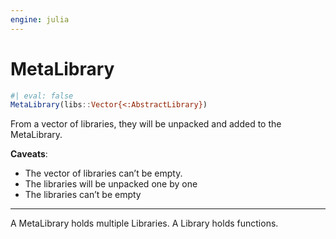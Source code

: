 ```yaml
---
engine: julia
---
```


# MetaLibrary {#sec-doc}
    

::: {.callout-note appearance="simple" title="docblock" collapse=false}    


```julia
#| eval: false
MetaLibrary(libs::Vector{<:AbstractLibrary})

```

From a vector of libraries, they will be unpacked and added to the MetaLibrary.
 
**Caveats**: 
 
  * The vector of libraries can't be empty.
  * The libraries will be unpacked one by one
  * The libraries can't be empty


:::
    

 --- 
 
::: {.callout-note appearance="simple" title="docblock" collapse=false}    

A MetaLibrary holds multiple Libraries. A Library holds functions.
 


:::
    

